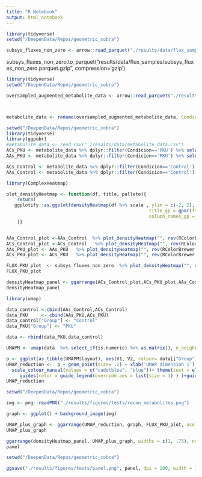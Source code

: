 ```yaml
---
title: "R Notebook"
output: html_notebook
---
```

```r
library(tidyverse)
setwd("/DeepenData/Repos/geometric_cobra")

subsys_fluxes_non_zero <- arrow::read_parquet("./results/data/flux_samples/subsys_fluxes_non_zero.parquet.gzip")


```


subsys_fluxes_non_zero.to_parquet("results/data/flux_samples/subsys_fluxes_non_zero.parquet.gzip", compression='gzip')


```r
library(tidyverse)
setwd("/DeepenData/Repos/geometric_cobra")

oversampled_augmented_metabolite_data <- arrow::read_parquet("./results/data/oversampled_augmented_metabolite_data.parquet.gzip")



metabolite_data <- rename(oversampled_augmented_metabolite_data, Condicion = label) %>% dplyr::mutate(Condicion = if_else(Condicion== 1, 'PKU', 'Control'))
```


```r
setwd("/DeepenData/Repos/geometric_cobra")
library(tidyverse)
library(ggpubr)
#metabolite_data <- read_csv("./results/data/metabolite_data.csv")
ACs_PKU <- metabolite_data %>% dplyr::filter(Condicion=='PKU') %>% select_if(is.numeric) %>% select(dplyr::matches('C\\d+')) %>% select(!dplyr::matches('suac'))
AAs_PKU <- metabolite_data %>% dplyr::filter(Condicion=='PKU') %>% select_if(is.numeric) %>% select(!dplyr::matches('C\\d+')) %>% select(!dplyr::matches('suac'))

ACs_Control <- metabolite_data %>% dplyr::filter(Condicion=='Control') %>% select_if(is.numeric) %>% select(dplyr::matches('C\\d+')) %>% select(!dplyr::matches('suac'))
AAs_Control <- metabolite_data %>% dplyr::filter(Condicion=='Control') %>% select_if(is.numeric) %>% select(!dplyr::matches('C\\d+')) %>% select(!dplyr::matches('suac'))

```



```r
library(ComplexHeatmap)

plot_densityHeatmap <- function(df, title, pallete){
    return(
   ggplotify::as.ggplot(densityHeatmap(df %>% scale , ylim = c(-2, 2), cluster_columns = TRUE, title = title, ylab = "", col = pallete,
                                                     title_gp = gpar(fontsize = 8), tick_label_gp = gpar(fontsize = 7), quantile_gp = gpar(fontsize = 7),
                                                     column_names_gp = gpar(fontsize = 7),column_names_rot = 60 )) 
    )}


AAs_Control_plot <-AAs_Control  %>% plot_densityHeatmap("", rev(RColorBrewer::brewer.pal(11, "Spectral")))
ACs_Control_plot <-ACs_Control   %>% plot_densityHeatmap("", rev(RColorBrewer::brewer.pal(11, "Spectral")))
AAs_PKU_plot <- AAs_PKU   %>% plot_densityHeatmap("", rev(RColorBrewer::brewer.pal(11, "Spectral")))
ACs_PKU_plot <- ACs_PKU   %>% plot_densityHeatmap("", rev(RColorBrewer::brewer.pal(11, "Spectral")))
```


```r
FLUX_PKU_plot  <- subsys_fluxes_non_zero  %>% plot_densityHeatmap("", rev(RColorBrewer::brewer.pal(15, "RdYlGn")))
FLUX_PKU_plot
```


```r
densityHeatmap_panel <- ggarrange(ACs_Control_plot,ACs_PKU_plot,AAs_Control_plot,AAs_PKU_plot, ncol = 1 ,  common.legend = T, heights = c(1,1,.9,.9), labels = c("a","b","c","e"))
densityHeatmap_panel
```


```r
library(umap)

data_control <-cbind(AAs_Control,ACs_Control)
data_PKU     <- cbind(AAs_PKU,ACs_PKU)
data_control["Group"] <- "Control"
data_PKU["Group"] <- "PKU"

data <- rbind(data_PKU,data_control)

```

```r
UMAPM <- umap(data  %>% select_if(is.numeric) %>% as.matrix(), n_neighbors = 50, scale = T, n_threads = 20, fast_sgd = F, metric = 'cosine', spread = 1)
```


```r
p <- ggplot(as_tibble(UMAPM$layout), aes(V1, V2, colour= data[["Group"]]))
UMAP_reduction <-  p + geom_point(size= .2) + xlab('UMAP dimension 1') + ylab('UMAP dimension 2')+
  scale_colour_manual(values = c("cadetblue", "blue"))+ theme(text = element_text(size = 9))   +
     guides(color = guide_legend(override.aes = list(size = 3) ) )+guides(color = guide_legend(title = "Group", override.aes = list(size = 3) )) 
UMAP_reduction
```



```r
setwd("/DeepenData/Repos/geometric_cobra")

img <- png::readPNG("./results/figures/tests/recon_metabolites.png")

graph <- ggplot() + background_image(img)

UMAP_plus_graph <- ggarrange(UMAP_reduction, graph, FLUX_PKU_plot, ncol = 1, heights = c(1, 2, 1), labels = c("f","g","h"))
UMAP_plus_graph
```


```r
ggarrange(densityHeatmap_panel, UMAP_plus_graph, widths = c(1, .75), ncol = 2) -> panel
panel

```






```r
setwd("/DeepenData/Repos/geometric_cobra")

ggsave("./results/figures/tests/panel.png", panel, dpi = 100, width = 11, height=8, bg = 'white', device = 'png')

```




















